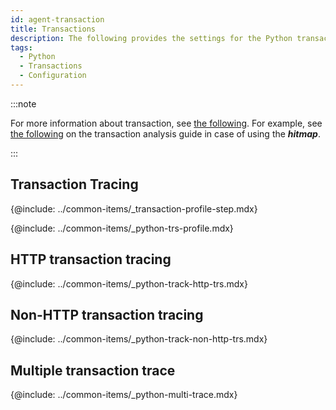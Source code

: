 ```yaml
---
id: agent-transaction
title: Transactions
description: The following provides the settings for the Python transactions.
tags:
  - Python
  - Transactions
  - Configuration
---
```


:::note

For more information about transaction, see [the following](track-transactions-intro). For example, see [the following](trs-view) on the transaction analysis guide in case of using the **_hitmap_**.

:::

## Transaction Tracing

{@include: ../common-items/_transaction-profile-step.mdx}

{@include: ../common-items/_python-trs-profile.mdx} 

## HTTP transaction tracing

{@include: ../common-items/_python-track-http-trs.mdx} 

## Non-HTTP transaction tracing

{@include: ../common-items/_python-track-non-http-trs.mdx} 

## Multiple transaction trace

{@include: ../common-items/_python-multi-trace.mdx} 
